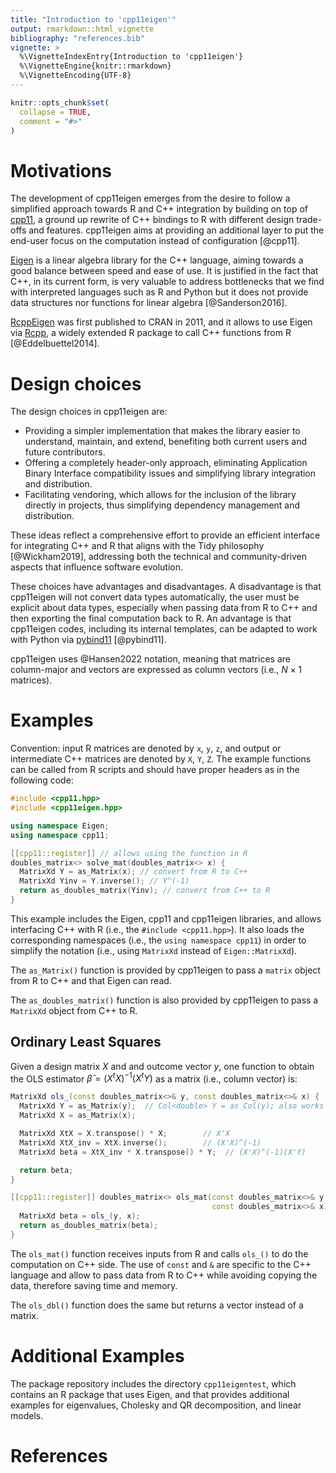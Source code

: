 ```yaml
---
title: "Introduction to 'cpp11eigen'"
output: rmarkdown::html_vignette
bibliography: "references.bib"
vignette: >
  %\VignetteIndexEntry{Introduction to 'cpp11eigen'}
  %\VignetteEngine{knitr::rmarkdown}
  %\VignetteEncoding{UTF-8}
---
```


```r
knitr::opts_chunk$set(
  collapse = TRUE,
  comment = "#>"
)
```

# Motivations

The development of cpp11eigen emerges from the desire to follow a simplified
approach towards R and C++ integration by building on top of 
[cpp11](https://cran.r-project.org/package=cpp11), a ground up rewrite of C++
bindings to R with different design trade-offs and features. cpp11eigen
aims at providing an additional layer to put the end-user focus on the
computation instead of configuration [@cpp11].

[Eigen](https://eigen.tuxfamily.org/i) is a linear algebra library for the
C++ language, aiming towards a good balance between speed and ease of use. It is
justified in the fact that C++, in its current form, is very valuable to address
bottlenecks that we find with interpreted languages such as R and Python but it
does not provide data structures nor functions for linear algebra
[@Sanderson2016].

[RcppEigen](https://cran.r-project.org/package=RcppEigen) was first
published to CRAN in 2011, and it allows to use Eigen via
[Rcpp](https://cran.r-project.org/package=Rcpp), a widely extended R package
to call C++ functions from R [@Eddelbuettel2014].

# Design choices

The design choices in cpp11eigen are:

- Providing a simpler implementation that makes the library easier to
  understand, maintain, and extend, benefiting both current users and future
  contributors.
- Offering a completely header-only approach, eliminating Application Binary
  Interface compatibility issues and simplifying library integration and
  distribution.
- Facilitating vendoring, which allows for the inclusion of the library
  directly in projects, thus simplifying dependency management and distribution.

These ideas reflect a comprehensive effort to provide an efficient interface for
integrating C++ and R that aligns with the Tidy philosophy [@Wickham2019],
addressing both the technical and community-driven aspects that influence
software evolution.

These choices have advantages and disadvantages. A disadvantage is that
cpp11eigen will not convert data types automatically, the user must be
explicit about data types, especially when passing data from R to C++ and then
exporting the final computation back to R. An advantage is that cpp11eigen
codes, including its internal templates, can be adapted to work with Python
via [pybind11](https://pybind11.readthedocs.io/en/stable/index.html)
[@pybind11].

cpp11eigen uses @Hansen2022 notation, meaning that matrices are column-major
and vectors are expressed as column vectors (i.e., $N\times1$ matrices).

# Examples

Convention: input R matrices are denoted by `x`, `y`, `z`, and output or
intermediate C++ matrices are denoted by `X`, `Y`, `Z`. The example functions can
be called from R scripts and should have proper headers as in the following
code:

```cpp
#include <cpp11.hpp>
#include <cpp11eigen.hpp>

using namespace Eigen;
using namespace cpp11;

[[cpp11::register]] // allows using the function in R
doubles_matrix<> solve_mat(doubles_matrix<> x) {
  MatrixXd Y = as_Matrix(x); // convert from R to C++
  MatrixXd Yinv = Y.inverse(); // Y^(-1)
  return as_doubles_matrix(Yinv); // convert from C++ to R
}
```

This example includes the Eigen, cpp11 and cpp11eigen libraries, and
allows interfacing C++ with R (i.e., the `#include <cpp11.hpp>`). It also loads
the corresponding namespaces (i.e., the `using namespace cpp11`) in order to
simplify the notation (i.e., using `MatrixXd` instead of `Eigen::MatrixXd`).

The `as_Matrix()` function is provided by cpp11eigen to pass a `matrix` object
from R to C++ and that Eigen can read.

The `as_doubles_matrix()` function is also provided by cpp11eigen to pass a
`MatrixXd` object from C++ to R.

## Ordinary Least Squares

Given a design matrix $X$ and and outcome vector $y$, one function to obtain the
OLS estimator $\hat{\beta} = (X^tX)^{-1}(X^tY)$ as a matrix (i.e., column
vector) is:

```cpp
MatrixXd ols_(const doubles_matrix<>& y, const doubles_matrix<>& x) {
  MatrixXd Y = as_Matrix(y);  // Col<double> Y = as_Col(y); also works
  MatrixXd X = as_Matrix(x);

  MatrixXd XtX = X.transpose() * X;        // X'X
  MatrixXd XtX_inv = XtX.inverse();        // (X'X)^(-1)
  MatrixXd beta = XtX_inv * X.transpose() * Y;  // (X'X)^(-1)(X'Y)

  return beta;
}

[[cpp11::register]] doubles_matrix<> ols_mat(const doubles_matrix<>& y,
                                             const doubles_matrix<>& x) {
  MatrixXd beta = ols_(y, x);
  return as_doubles_matrix(beta);
}
```

The `ols_mat()` function receives inputs from R and calls `ols_()` to do the
computation on C++ side. The use of `const` and `&` are specific to the C++
language and allow to pass data from R to C++ while avoiding copying the data,
therefore saving time and memory.

The `ols_dbl()` function does the same but returns a vector instead of a matrix.

# Additional Examples

The package repository includes the directory `cpp11eigentest`, which
contains an R package that uses Eigen, and that provides additional examples
for eigenvalues, Cholesky and QR decomposition, and linear models.

# References
